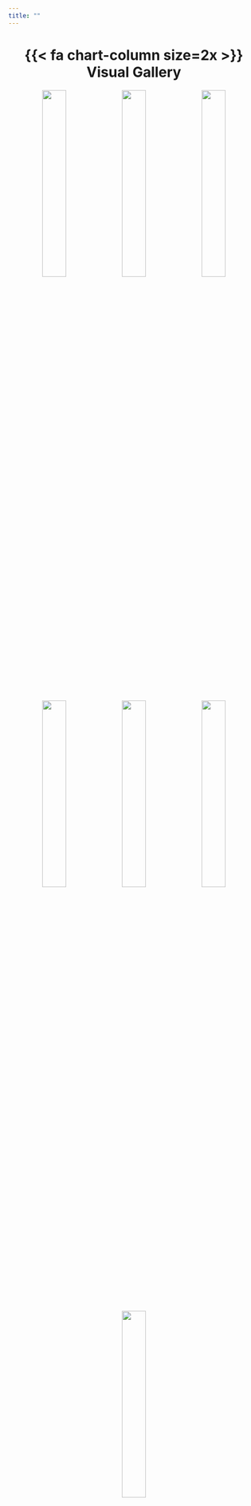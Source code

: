 ```yaml
---
title: ""
---
```


::: column-page
<center>

# {{< fa chart-column size=2x >}} Visual Gallery

</center>
:::

::: column-screen-inset
<center>

<p>[![](images/dynamic/stocks.png){width="31%"}](https://github.com/bradfordjohnson/tidytuesday/blob/main/2023/week-6/stocks.R){target="_blank"} [![](images/dynamic/cats.png){width="31%"}](https://github.com/bradfordjohnson/tidytuesday/blob/main/2023/week-5/cats.R){target="_blank"} [![](images/dynamic/alone.png){width="31%"}](https://github.com/bradfordjohnson/tidytuesday/blob/main/2023/week-4/alone.R){target="_blank"}</p>

<p>[![](images/dynamic/art-history-v2.png){width="31%"}](https://github.com/bradfordjohnson/tidytuesday/blob/main/2023/week-3/art-history.R){target="_blank"} [![](images/dynamic/birds.png){width="31%"}](https://github.com/bradfordjohnson/tidytuesday/blob/main/2023/week-2/birds.R){target="_blank"} [![](images/dynamic/rfid-v1.png){width="31%"}](https://github.com/bradfordjohnson/tidytuesday/blob/main/2023/week-1/rfid.R){target="_blank"}</p>

<p>[![](images/dynamic/atl-burg-2021.png){width="31%"}](https://github.com/bradfordjohnson/data-viz/tree/main/atlanta-crime-maps){target="_blank"}</p>

</center>
:::

